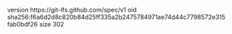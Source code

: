 version https://git-lfs.github.com/spec/v1
oid sha256:f6a6d2d8c820b84d25ff335a2b2475784971ae74d44c7798572e315fab0bdf26
size 302
